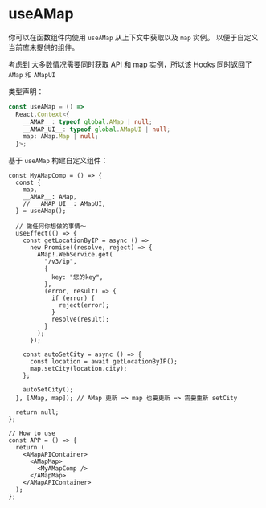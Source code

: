 
<Meta title="Hooks/useAMap" />

# useAMap

你可以在函数组件内使用 `useAMap` 从上下文中获取以及 `map` 实例。
以便于自定义当前库未提供的组件。

考虑到 大多数情况需要同时获取 API 和 map 实例，所以该 Hooks 同时返回了 `AMap` 和 `AMapUI`

类型声明：

```ts
const useAMap = () =>
  React.Context<{
    __AMAP__: typeof global.AMap | null;
    __AMAP_UI__: typeof global.AMapUI | null;
    map: AMap.Map | null;
  }>;
```

基于 `useAMap` 构建自定义组件：

```tsx
const MyAMapComp = () => {
  const {
    map,
    __AMAP__: AMap,
    // __AMAP_UI__: AMapUI,
  } = useAMap();

  // 做任何你想做的事情～
  useEffect(() => {
    const getLocationByIP = async () =>
      new Promise((resolve, reject) => {
        AMap!.WebService.get(
          "/v3/ip",
          {
            key: "您的key",
          },
          (error, result) => {
            if (error) {
              reject(error);
            }
            resolve(result);
          }
        );
      });

    const autoSetCity = async () => {
      const location = await getLocationByIP();
      map.setCity(location.city);
    };

    autoSetCity();
  }, [AMap, map]); // AMap 更新 => map 也要更新 => 需要重新 setCity

  return null;
};

// How to use
const APP = () => {
  return (
    <AMapAPIContainer>
      <AMapMap>
        <MyAMapComp />
      </AMapMap>
    </AMapAPIContainer>
  );
};
```
